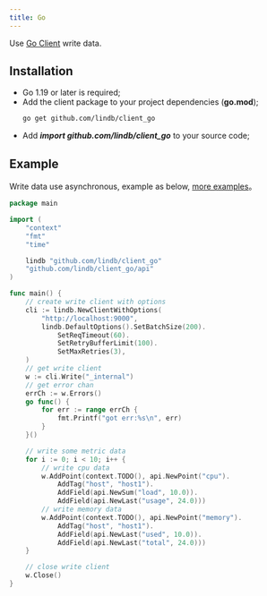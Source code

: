 ```yaml
---
title: Go
---
```


Use [Go Client](https://github.com/lindb/client_go) write data.

## Installation

- Go 1.19 or later is required;
- Add the client package to your project dependencies (**go.mod**);
  ```sh
  go get github.com/lindb/client_go
  ```
- Add **_import github.com/lindb/client_go_** to your source code;

## Example

Write data use asynchronous, example as below, [more examples](https://github.com/lindb/client_go/tree/main/example)。

```go
package main

import (
	"context"
	"fmt"
	"time" 

	lindb "github.com/lindb/client_go"
	"github.com/lindb/client_go/api"
)

func main() {
	// create write client with options
	cli := lindb.NewClientWithOptions(
		"http://localhost:9000",
		lindb.DefaultOptions().SetBatchSize(200).
			SetReqTimeout(60).
			SetRetryBufferLimit(100).
			SetMaxRetries(3),
	)
	// get write client
	w := cli.Write("_internal")
	// get error chan
	errCh := w.Errors()
	go func() {
		for err := range errCh {
			fmt.Printf("got err:%s\n", err)
		}
	}()

	// write some metric data
	for i := 0; i < 10; i++ {
		// write cpu data
		w.AddPoint(context.TODO(), api.NewPoint("cpu").
			AddTag("host", "host1").
			AddField(api.NewSum("load", 10.0)).
			AddField(api.NewLast("usage", 24.0)))
		// write memory data
		w.AddPoint(context.TODO(), api.NewPoint("memory").
			AddTag("host", "host1").
			AddField(api.NewLast("used", 10.0)).
			AddField(api.NewLast("total", 24.0)))
	}

	// close write client
	w.Close()
}
```
